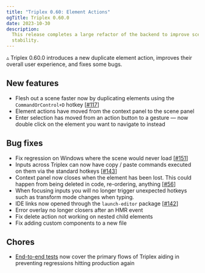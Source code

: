 ```yaml
---
title: "Triplex 0.60: Element Actions"
ogTitle: Triplex 0.60.0
date: 2023-10-30
description:
  This release completes a large refactor of the backend to improve scene
  stability.
---
```


▵ Triplex 0.60.0 introduces a new duplicate element action, improves their
overall user experience, and fixes some bugs.

## New features

- Flesh out a scene faster now by duplicating elements using the
  `CommandOrControl+D` hotkey
  [[#117](https://github.com/try-triplex/triplex/issues/117)]
- Element actions have moved from the context panel to the scene panel
- Enter selection has moved from an action button to a gesture — now double
  click on the element you want to navigate to instead

## Bug fixes

- Fix regression on Windows where the scene would never load
  [[#151](https://github.com/try-triplex/triplex/issues/151)]
- Inputs across Triplex can now have copy / paste commands executed on them via
  the standard hotkeys
  [[#143](https://github.com/try-triplex/triplex/issues/143)]
- Context panel now closes when the element has been lost. This could happen
  from being deleted in code, re-ordering, anything
  [[#56](https://github.com/try-triplex/triplex/issues/56)]
- When focusing inputs you will no longer trigger unexpected hotkeys such as
  transform mode changes when typing.
- IDE links now opened through the `launch-editor` package
  [[#142](https://github.com/try-triplex/triplex/issues/142)]
- Error overlay no longer closers after an HMR event
- Fix delete action not working on nested child elements
- Fix adding custom components to a new file

## Chores

- [End-to-end tests](https://twitter.com/_douges/status/1718741907315269963) now
  cover the primary flows of Triplex aiding in preventing regressions hitting
  production again
